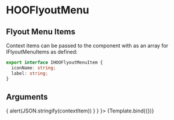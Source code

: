 
<Meta title="Components/Menus/HOOFlyoutMenu" component={HOOFlyoutMenu} />

# HOOFlyoutMenu

## Flyout Menu Items

Context items can be passed to the component with as an array for IFlyoutMenuItems as defined:
```ts
export interface IHOOFlyoutMenuItem {
  iconName: string;
  label: string;
}
```

## Arguments

<ArgTypes of={HOOFlyoutMenu} />


<Canvas>
  <Story
    name="Standard"
    args={
      { contextItems: [{ iconName: 'Plus', label: 'First Element' }, { iconName: 'Plus', label: 'Second Element' }],
      contextItemClicked: (ev, contextItem) => { alert(JSON.stringify(contextItem)) } }
    }>
    {Template.bind({})}
  </Story>
</Canvas>

